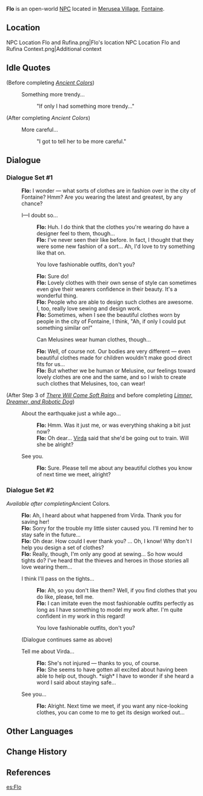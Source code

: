 {{Meta
<!-- Remove this template after adding the missing info -->
|missing_NPC_profile  = yes
}}
{{Character Infobox
|type             = Open-World NPC
|group            = Melusine
|image            = NPC Flo.png
|realname         = <!-- Optional, if different from in-game name -->
|deceased         = <!-- Past (for deceased prior to events of the game) or free response -->
|region           = Fontaine
|location         = Fontaine
|affiliation      = 
|title            = 

|ancestry         = <!-- Clan/family -->
|father           = 
|mother           = 
|spouse           = 
|sibling          = 
|child            = 
|relative         = 

|voiceEN          = [[imdb:nm4716053|Elsie Lovelock]]<ref name="Elsie Lovelock 2">Twitter: [https://twitter.com/ElsieLovelock/status/1691859862114758958 EN VA Self Announcement] ([https://web.archive.org/web/20230816221502/https://twitter.com/ElsieLovelock/status/1691859862114758958 Archived])</ref>
|voiceCN          = 
|voiceJP          = {{w|ja:ほなみ|Honami ({{ja|ほなみ}})}}<ref>Twitter: [https://twitter.com/honami0723/status/1697521180805341476 JP VA Self Announcement] ([https://web.archive.org/web/20230913074721/https://twitter.com/honami0723/status/1697521180805341476 Archived])</ref>
|voiceKR          = 
|dialoguereward   = 
}}
'''Flo''' is an open-world [[NPC]] located in [[Merusea Village]], [[Fontaine]].

==Location==
<gallery>
NPC Location Flo and Rufina.png|Flo's location
NPC Location Flo and Rufina Context.png|Additional context
</gallery>
<!--
==Profile==
''(To be added.)''

===Appearance===
''(To be added.)''

==Quests and Events==
{{Quests and Events}}
-->

==Idle Quotes==
{{Dialogue Start}}
;(Before completing ''[[Ancient Colors]]'')
: {{DIcon|Idle}} Something more trendy...
:: {{A|VO Flo 01.ogg}} "If only I had something more trendy..."

;(After completing ''Ancient Colors'')
: {{DIcon|Idle}} More careful...
:: {{A|VO Flo 02.ogg}} "I got to tell her to be more careful."
{{Dialogue End}}

==Dialogue==
===Dialogue Set #1===
{{Dialogue Start}}
:'''Flo:''' I wonder &mdash; what sorts of clothes are in fashion over in the city of Fontaine? Hmm? Are you wearing the latest and greatest, by any chance?
:{{DIcon}} I&mdash;I doubt so...
::'''Flo:''' Huh. I do think that the clothes you're wearing do have a designer feel to them, though...
::'''Flo:''' I've never seen their like before. In fact, I thought that they were some new fashion of a sort... Ah, I'd love to try something like that on.
::{{DIcon}} You love fashionable outfits, don't you?
::'''Flo:''' Sure do!
::'''Flo:''' Lovely clothes with their own sense of style can sometimes even give their wearers confidence in their beauty. It's a wonderful thing.
::'''Flo:''' People who are able to design such clothes are awesome. I, too, really love sewing and design work.
::'''Flo:''' Sometimes, when I see the beautiful clothes worn by people in the city of Fontaine, I think, "Ah, if only I could put something similar on!"
::{{DIcon}} Can Melusines wear human clothes, though...
::'''Flo:''' Well, of course not. Our bodies are very different &mdash; even beautiful clothes made for children wouldn't make good direct fits for us...
::'''Flo:''' But whether we be human or Melusine, our feelings toward lovely clothes are one and the same, and so I wish to create such clothes that Melusines, too, can wear!
;(After Step 3 of ''[[There Will Come Soft Rains]]'' and before completing ''[[Limner, Dreamer, and Robotic Dog]]'')
:{{DIcon}} About the earthquake just a while ago...
::'''Flo:''' Hmm. Was it just me, or was everything shaking a bit just now?
::'''Flo:''' Oh dear... [[Virda]] said that she'd be going out to train. Will she be alright?
:{{DIcon}} See you.
::'''Flo:''' Sure. Please tell me about any beautiful clothes you know of next time we meet, alright?
{{Dialogue End}}
===Dialogue Set #2===
''Available after completing ''Ancient Colors''.''
{{Dialogue Start}}
:'''Flo:''' Ah, I heard about what happened from Virda. Thank you for saving her!
:'''Flo:''' Sorry for the trouble my little sister caused you. I'll remind her to stay safe in the future...
:'''Flo:''' Oh dear. How could I ever thank you?&nbsp;... Oh, I know! Why don't I help you design a set of clothes?
:'''Flo:''' Really, though, I'm only any good at sewing... So how would tights do? I've heard that the thieves and heroes in those stories all love wearing them...
:{{DIcon}} I think I'll pass on the tights...
::'''Flo:''' Ah, so you don't like them? Well, if you find clothes that you do like, please, tell me.
::'''Flo:''' I can imitate even the most fashionable outfits perfectly as long as I have something to model my work after. I'm quite confident in my work in this regard!
::{{DIcon}} You love fashionable outfits, don't you?
:;(Dialogue continues same as above)
:{{DIcon}} Tell me about Virda...
::'''Flo:''' She's not injured &mdash; thanks to you, of course.
::'''Flo:''' She seems to have gotten all excited about having been able to help out, though. *sigh* I have to wonder if she heard a word I said about staying safe...
:{{DIcon}} See you...
::'''Flo:''' Alright. Next time we meet, if you want any nice-looking clothes, you can come to me to get its design worked out...
{{Dialogue End}}
<!--
==Event Dialogue==
===Event Name===
{{Dialogue Start}}
:'''{{subst:PAGENAME}}:'''
{{Dialogue End}}
-->

==Other Languages==
{{Other Languages|default_hidden=1
|en      = Flo
|zhs     = 芙洛
|zhs_rm  = Fúluò
|zht     = 芙洛
|zht_rm  = Fúluò
|ja      = フロー
|ja_rm   = Furoo
|ko      = 플로
|es      = Flo
|fr      = Flo
|ru      = Фло
|th      = Flo
|vi      = Flo
|de      = Flo
|id      = Flo
|pt      = Flo
|tr      = Flo
|it      = Flo
}}

==Change History==
{{Change History|4.0}}

==References==
{{Reflist}}

[[es:Flo]]